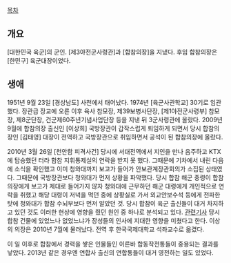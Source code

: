 [[목차]]
== 개요 ==
[대한민국 육군]의 군인. [제3야전군사령관]과 [합참의장]을 지냈다. 후임 합참의장은 [한민구] 육군대장이었다.

== 생애 ==
1951년 9월 23일 [경상남도] 사천에서 태어났다. 1974년 [육군사관학교] 30기로 임관했다. 장관급 장교에 오른 이후 육사 참모장, 제39보병사단장, [제1야전군사령부] 참모장, 제8군단장, 건군제60주년기념사업단장 등을 지낸 뒤 3군사령관에 올랐다. 2009년 9월에 합참의장 출신인 [이상희] 국방장관이 갑작스럽게 퇴임하게 되면서 당시 합참의장인 [김태영] 대장이 전역하고 국방장관으로 취임하면서 공석이 된 합참의장에 올랐다.

2010년 3월 26일 [천안함 피격사건] 당시에 서대전역에서 지인을 만나 음주하고 KTX에 탑승했던 터라 합참 지휘통제실의 연락을 받지 못 했다. 그때문에 기차에서 내린 다음에 소식을 확인했고 이미 청와대까지 보고가 들어가 안보관계장관회의가 소집된 상태였다. 그때문에 국방장관보다 청와대가 먼저 상황을 파악했다. 당시 합참 해군 중령이 합참의장에게 보고가 제대로 들어가지 않자 청와대에 근무하던 해군 대령에게 개인적으로 연락을 취했고 해당 대령이 저녁을 먹던 중에 상황실로 가서 외교안보수석 등에게 전파한 탓에 청와대가 합참 수뇌부보다 먼저 알았던 것. 당시 합참이 육군 출신들이 대거 차지하고 있던 것도 이러한 현상에 영향을 줬던 원인 중 하나로 분석되고 있다. [http://www.sisapress.com/news/articleView.html?idxno=62810 관련기사] 당시 합참 건물에 있었느나 없었느냐가 장성들의 인사에 지대한 영향을 미쳤다고 한다. 이상의 의장은 2010년 7월에 물러났다. 전역 후 한국국제대학교 석좌교수로 옮겼다. 

이 일 이후로 합참에서 경력을 쌓은 인물들인 이른바 합동작전통들이 중용되는 결과를 낳았다. 2013년 같은 경우엔 연합사 출신의 연합통들이 대거 영전하는 일도 있었다.

